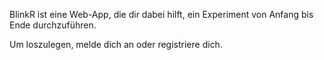 BlinkR ist eine Web-App, die dir dabei hilft, ein Experiment von Anfang bis Ende durchzuführen.

Um loszulegen, melde dich an oder registriere dich.
